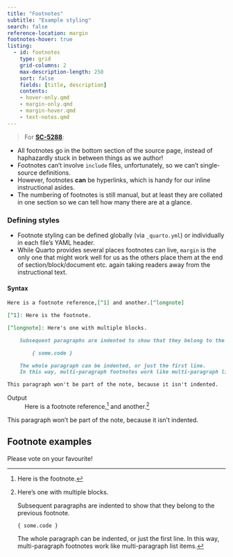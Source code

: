 ```yaml
---
title: "Footnotes"
subtitle: "Example styling"
search: false
reference-location: margin
footnotes-hover: true
listing: 
  - id: footnotes
    type: grid
    grid-columns: 2
    max-description-length: 250
    sort: false
    fields: [title, description]
    contents:
    - hover-only.qmd
    - margin-only.qmd
    - margin-hover.qmd
    - text-notes.qmd
---
```


> For **[SC-5288](https://app.shortcut.com/validmind/story/5288/explore-alternative-footnotes-options-for-inline-links)**:

- All footnotes go in the bottom section of the source page, instead of haphazardly stuck in between things as we author!
- Footnotes can't involve `include` files, unfortunately, so we can't single-source definitions.
- However, footnotes **can** be hyperlinks, which is handy for our inline instructional asides.
- The numbering of footnotes is still manual, but at least they are collated in one section so we can tell how many there are at a glance.

### Defining styles
- Footnote styling can be defined globally (via `_quarto.yml`) or individually in each file's YAML header.
- While Quarto provides several places footnotes can live, `margin` is the only one that might work well for us as the others place them at the end of section/block/document etc. again taking readers away from the instructional text.

#### Syntax

```markdown
Here is a footnote reference,[^1] and another.[^longnote]

[^1]: Here is the footnote.

[^longnote]: Here's one with multiple blocks.

    Subsequent paragraphs are indented to show that they belong to the previous footnote.

        { some.code }

    The whole paragraph can be indented, or just the first line. 
    In this way, multi-paragraph footnotes work like multi-paragraph list items.

This paragraph won't be part of the note, because it isn't indented.
```

Output
: Here is a footnote reference,[^1] and another.[^longnote]

[^1]: Here is the footnote.

[^longnote]: Here's one with multiple blocks.

    Subsequent paragraphs are indented to show that they belong to the previous footnote.

        { some.code }

    The whole paragraph can be indented, or just the first line. 
    In this way, multi-paragraph footnotes work like multi-paragraph list items.

This paragraph won't be part of the note, because it isn't indented.

## Footnote examples

Please vote on your favourite!

:::{#footnotes}
:::

